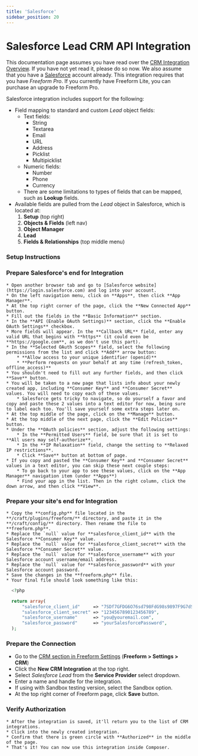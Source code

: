 ```yaml
---
title: 'Salesforce'
sidebar_position: 20
---
```



# Salesforce Lead CRM API Integration

This documentation page assumes you have read over the [CRM Integration Overview](./index.mdx#crm). If you have not yet read it, please do so now. We also assume that you have a [Salesforce](https://www.salesforce.com) account already. This integration requires that you have _Freeform Pro_. If you currently have Freeform Lite, you can purchase an upgrade to Freeform Pro.

Salesforce integration includes support for the following:

- Field mapping to standard and custom _Lead_ object fields:
  - Text fields:
    - String
    - Textarea
    - Email
    - URL
    - Address
    - Picklist
    - Multipicklist
  - Numeric fields:
    - Number
    - Phone
    - Currency
  - There are some limitations to types of fields that can be mapped, such as **Lookup** fields.
- Available fields are pulled from the _Lead_ object in Salesforce, which is located at:
  1.  **Setup** (top right)
  2.  **Objects & Fields** (left nav)
  3.  **Object Manager**
  4.  **Lead**
  5.  **Fields & Relationships** (top middle menu)

### Setup Instructions

<VerticalStepWrapper>
<StepMarkdown>

### Prepare Salesforce's end for Integration

    * Open another browser tab and go to [Salesforce website](https://login.salesforce.com) and log into your account.
    * On the left navigation menu, click on **Apps**, then click **App Manager**.
    * At the top right corner of the page, click the **New Connected App** button.
    * Fill out the fields in the **Basic Information** section.
    * In the **API (Enable OAuth Settings)** section, click the **Enable OAuth Settings** checkbox.
    * More fields will appear. In the **Callback URL** field, enter any valid URL that begins with **https** (it could even be **https://google.com**, as we don't use this part).
    * In the **Selected OAuth Scopes** field, select the following permissions from the list and click **Add** arrow button:
    	* **Allow access to your unique identifier (openid)**
    	* **Perform requests on your behalf at any time (refresh_token, offline_access)**
    * You shouldn't need to fill out any further fields, and then click **Save** button.
    * You will be taken to a new page that lists info about your newly created app, including **Consumer Key** and **Consumer Secret** values. You will need to copy each of these values.
    	* Salesforce gets tricky to navigate, so do yourself a favor and copy and paste these 2 values into a text editor for now, being sure to label each too. You'll save yourself some extra steps later on.
    * At the top middle of the page, click on the **Manage** button.
    * At the top middle of the next page, click the **Edit Policies** button.
    * Under the **OAuth policies** section, adjust the following settings:
    	* In the **Permitted Users** field, be sure that it is set to **All users may self-authorize**.
    	* In the **IP Relaxation** field, change the setting to **Relaxed IP restrictions**.
    	* Click **Save** button at bottom of page.
    * If you copy and pasted the **Consumer Key** and **Consumer Secret** values in a text editor, you can skip these next couple steps:
    	* To go back to your app to see these values, click on the **App Manager** navigation item (under **Apps**)
    	* Find your app in the list. Then in the right column, click the down arrow, and then click **View**.

</StepMarkdown>
<StepMarkdown>

### Prepare your site's end for Integration

    * Copy the **config.php** file located in the **/craft/plugins/freeform/** directory, and paste it in the **/craft/config/** directory. Then rename the file to **freeform.php**.
    * Replace the `null` value for **salesforce_client_id** with the Salesforce **Consumer Key** value.
    * Replace the `null` value for **salesforce_client_secret** with the Salesforce **Consumer Secret** value.
    * Replace the `null` value for **salesforce_username** with your Salesforce account username/email address.
    * Replace the `null` value for **salesforce_password** with your Salesforce account password.
    * Save the changes in the **freeform.php** file.
    * Your final file should look something like this:

```php showLineNumbers
  <?php

  return array(
      "salesforce_client_id"     => "7SDf7GFDG6O76sd798FdG98s9897F9G7dSFDF9G7sd980G8dfG9FG_aSD650g8dsh7D98g79Fs98ds0788Ps",
      "salesforce_client_secret" => "1234567890123456789",
      "salesforce_username"      => "you@youremail.com",
      "salesforce_password"      => "yourSalesforcePassword",
  );
```

</StepMarkdown>
<StepMarkdown>

### Prepare the Connection

- Go to the [CRM section in Freeform Settings](../configuration/settings.mdx#crm) (**Freeform > Settings > CRM**)
- Click the **New CRM Integration** at the top right.
- Select _Salesforce Lead_ from the **Service Provider** select dropdown.
- Enter a name and handle for the integration.
- If using with Sandbox testing version, select the Sandbox option.
- At the top right corner of Freeform page, click **Save** button.

</StepMarkdown>
<StepMarkdown>

### Verify Authorization

    * After the integration is saved, it'll return you to the list of CRM integrations.
    * Click into the newly created integration.
    * Confirm that there is green circle with **Authorized** in the middle of the page.
    * That's it! You can now use this integration inside Composer.

</StepMarkdown>
</VerticalStepWrapper>
